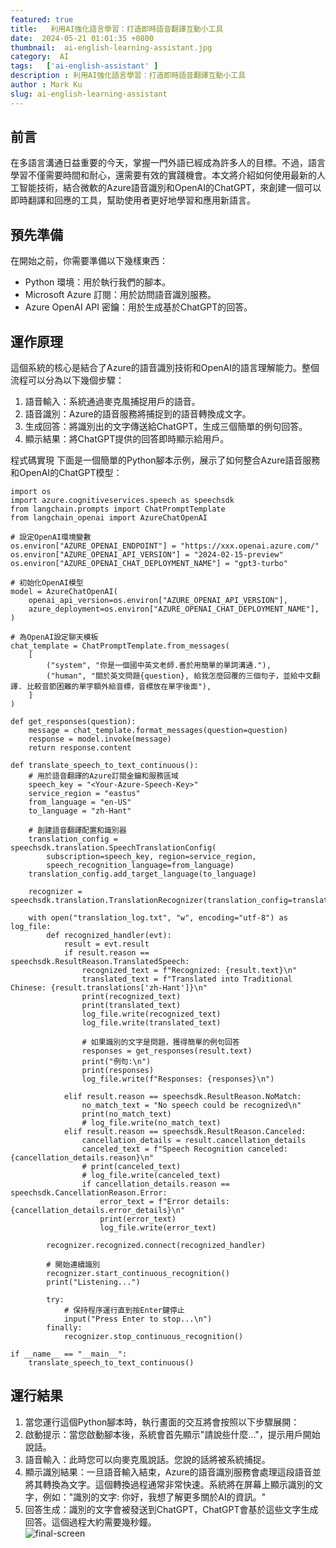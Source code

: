 ```yaml
---
featured: true
title:   利用AI強化語言學習：打造即時語音翻譯互動小工具
date:  2024-05-21 01:01:35 +0800
thumbnail:  ai-english-learning-assistant.jpg
category:  AI  
tags:   ['ai-english-assistant' ]
description : 利用AI強化語言學習：打造即時語音翻譯互動小工具
author : Mark Ku
slug: ai-english-learning-assistant
---
```


## 前言
在多語言溝通日益重要的今天，掌握一門外語已經成為許多人的目標。不過，語言學習不僅需要時間和耐心，還需要有效的實踐機會。本文將介紹如何使用最新的人工智能技術，結合微軟的Azure語音識別和OpenAI的ChatGPT，來創建一個可以即時翻譯和回應的工具，幫助使用者更好地學習和應用新語言。

## 預先準備
在開始之前，你需要準備以下幾樣東西：
* Python 環境：用於執行我們的腳本。
* Microsoft Azure 訂閱：用於訪問語音識別服務。
* Azure OpenAI API 密鑰：用於生成基於ChatGPT的回答。

## 運作原理
這個系統的核心是結合了Azure的語音識別技術和OpenAI的語言理解能力。整個流程可以分為以下幾個步驟：  

1. 語音輸入：系統通過麥克風捕捉用戶的語音。  
2. 語音識別：Azure的語音服務將捕捉到的語音轉換成文字。  
3. 生成回答：將識別出的文字傳送給ChatGPT，生成三個簡單的例句回答。  
4. 顯示結果：將ChatGPT提供的回答即時顯示給用戶。  

程式碼實現
下面是一個簡單的Python腳本示例，展示了如何整合Azure語音服務和OpenAI的ChatGPT模型：

```
import os
import azure.cognitiveservices.speech as speechsdk
from langchain.prompts import ChatPromptTemplate
from langchain_openai import AzureChatOpenAI

# 設定OpenAI環境變數
os.environ["AZURE_OPENAI_ENDPOINT"] = "https://xxx.openai.azure.com/"
os.environ["AZURE_OPENAI_API_VERSION"] = "2024-02-15-preview"
os.environ["AZURE_OPENAI_CHAT_DEPLOYMENT_NAME"] = "gpt3-turbo"

# 初始化OpenAI模型
model = AzureChatOpenAI(
    openai_api_version=os.environ["AZURE_OPENAI_API_VERSION"],
    azure_deployment=os.environ["AZURE_OPENAI_CHAT_DEPLOYMENT_NAME"],
)

# 為OpenAI設定聊天模板
chat_template = ChatPromptTemplate.from_messages(
    [
        ("system", "你是一個國中英文老師.善於用簡單的單詞溝通."),
        ("human", "關於英文問題{question}, 給我怎麼回覆的三個句子，並給中文翻譯. 比較音節困難的單字額外給音標，音標放在單字後面"),
    ]
)

def get_responses(question):
    message = chat_template.format_messages(question=question)
    response = model.invoke(message)
    return response.content

def translate_speech_to_text_continuous():
    # 用於語音翻譯的Azure訂閱金鑰和服務區域
    speech_key = "<Your-Azure-Speech-Key>"
    service_region = "eastus"
    from_language = "en-US"
    to_language = "zh-Hant"

    # 創建語音翻譯配置和識別器
    translation_config = speechsdk.translation.SpeechTranslationConfig(
        subscription=speech_key, region=service_region,
        speech_recognition_language=from_language)
    translation_config.add_target_language(to_language)

    recognizer = speechsdk.translation.TranslationRecognizer(translation_config=translation_config)

    with open("translation_log.txt", "w", encoding="utf-8") as log_file:
        def recognized_handler(evt):
            result = evt.result
            if result.reason == speechsdk.ResultReason.TranslatedSpeech:
                recognized_text = f"Recognized: {result.text}\n"
                translated_text = f"Translated into Traditional Chinese: {result.translations['zh-Hant']}\n"
                print(recognized_text)
                print(translated_text)
                log_file.write(recognized_text)
                log_file.write(translated_text)

                # 如果識別的文字是問題，獲得簡單的例句回答
                responses = get_responses(result.text)
                print("例句:\n")
                print(responses)
                log_file.write(f"Responses: {responses}\n")

            elif result.reason == speechsdk.ResultReason.NoMatch:
                no_match_text = "No speech could be recognized\n"
                print(no_match_text)
                # log_file.write(no_match_text)
            elif result.reason == speechsdk.ResultReason.Canceled:
                cancellation_details = result.cancellation_details
                canceled_text = f"Speech Recognition canceled: {cancellation_details.reason}\n"
                # print(canceled_text)
                # log_file.write(canceled_text)
                if cancellation_details.reason == speechsdk.CancellationReason.Error:
                    error_text = f"Error details: {cancellation_details.error_details}\n"
                    print(error_text)
                    log_file.write(error_text)

        recognizer.recognized.connect(recognized_handler)

        # 開始連續識別
        recognizer.start_continuous_recognition()
        print("Listening...")

        try:
            # 保持程序運行直到按Enter鍵停止
            input("Press Enter to stop...\n")
        finally:
            recognizer.stop_continuous_recognition()

if __name__ == "__main__":
    translate_speech_to_text_continuous()
```
## 運行結果
1. 當您運行這個Python腳本時，執行畫面的交互將會按照以下步驟展開：  
2. 啟動提示：當您啟動腳本後，系統會首先顯示"請說些什麼..."，提示用戶開始說話。  
3. 語音輸入：此時您可以向麥克風說話。您說的話將被系統捕捉。  
4. 顯示識別結果：一旦語音輸入結束，Azure的語音識別服務會處理這段語音並將其轉換為文字。這個轉換過程通常非常快速。系統將在屏幕上顯示識別的文字，例如："識別的文字: 你好，我想了解更多關於AI的資訊。"  
5. 回答生成：識別的文字會被發送到ChatGPT，ChatGPT會基於這些文字生成回答。這個過程大約需要幾秒鐘。  
![final-screen](final-screen.jpg)